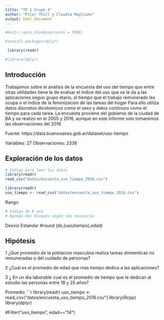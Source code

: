 ```yaml
---
title: "TP 1 Grupo 4"
author: "Pilar Thill y Claudia Magliano"
output: html_document
---
```



```r
#knitr::opts_chunk$set(echo = TRUE)

#install.packages(dplyr)


```
```r
 library(readr)
```
```r
#library(dplyr)
```


## Introducción

Trabajamos sobre el analisis de la encuesta del uso del tiempo que entre otras utilidades tiene la de evaluar el indice del uso que se le da a las aplicaciones segun grupo etario, el tiempo que el trabajo remunerado les ocupa o el indice de la feminizacion de las tareas del hogar Para ello utiliza datos discretos dicotomicos como el sexo y datos continuos como el tiempo para cada tarea.
La encuesta proviene del gobierno de la ciudad de BA y se realizo en el 2005 y 2016, aunque en este informe solo tomaremos las observaciones del 2016

Fuente: https://data.buenosaires.gob.ar/dataset/uso-tiempo

Variables: 27
Observaciones: 2336

## Exploración de los datos


```r
# Código para leer los datos
library(readr)
read_csv("Datos/encuesta_uso_tiempo_2016.csv")
```


```r
library(readr)
uso_tiempo <- read_csv("datos/encuesta_uso_tiempo_2016.csv")


```
Rango


```r
# Cödigo de R acá 
# Agregá más bloques según sea necesario
```

Desvio Estandar
#round (ds,(uso¡tiempo),edad)

## Hipótesis
 1 ¿Que promedio de la poblacion masculina realiza tareas domenticas no remuneradas o del cuidado de personas?
 
2 ¿Cual es el promedio de edad que mas tiempo dedica a las aplicaciones?

3 ¿ En un dia laborable cual es el promedio de tiempo que le dedican al estudio las personas entre 18 y 25 años?

Promedio 
```r
library(readr)
uso_tiempo <- read_csv("datos/encuesta_uso_tiempo_2016.csv")
library(Rcpp)
library(dplyr)

#Filter("uso_tiempo", edad=="14")






